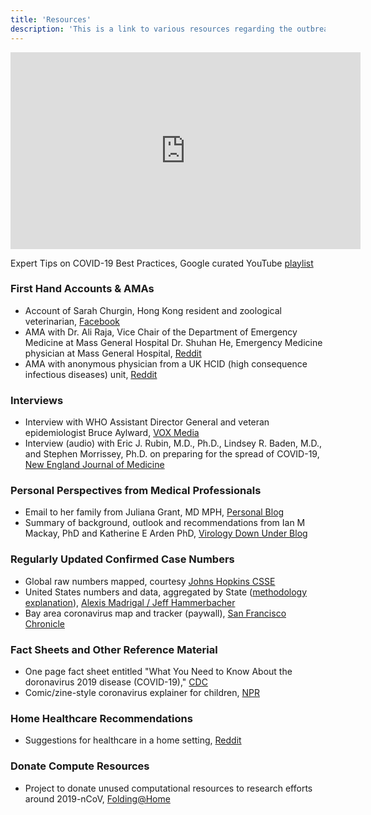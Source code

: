 ```yaml
---
title: 'Resources'
description: 'This is a link to various resources regarding the outbreak'
---
```


<iframe width="560" height="315" src="https://www.youtube.com/embed/videoseries?list=PLbpi6ZahtOH5PLTT1yfXxcxDsNM40N1uG" frameborder="0" allow="accelerometer; autoplay; encrypted-media; gyroscope; picture-in-picture" allowfullscreen></iframe>

Expert Tips on COVID-19 Best Practices, Google curated YouTube [playlist](https://www.youtube.com/playlist?list=PLbpi6ZahtOH5PLTT1yfXxcxDsNM40N1uG)

### First Hand Accounts & AMAs
* Account of Sarah Churgin, Hong Kong resident and zoological veterinarian, [Facebook](https://www.facebook.com/photo.php?fbid=10117141574843484&set=a.930795251774&type=3&theater)
* AMA with Dr. Ali Raja, Vice Chair of the Department of Emergency Medicine at Mass General Hospital Dr. Shuhan He, Emergency Medicine physician at Mass General Hospital, [Reddit](https://www.reddit.com/r/Coronavirus/comments/fgy7rg/im_dr_ali_raja_vice_chair_of_the_department_of/)
* AMA with anonymous physician from a UK HCID (high consequence infectious diseases) unit, [Reddit](https://www.reddit.com/r/Coronavirus/comments/fgfspi/im_a_critical_care_doctor_working_in_a_uk_hcid/)

### Interviews 
* Interview with WHO Assistant Director General and veteran epidemiologist Bruce Aylward, [VOX Media](https://www.vox.com/2020/3/2/21161067/coronavirus-covid19-china)
* Interview (audio) with Eric J. Rubin, M.D., Ph.D., Lindsey R. Baden, M.D., and Stephen Morrissey, Ph.D. on preparing for the spread of COVID-19, [New England Journal of Medicine](https://www.nejm.org/doi/full/10.1056/NEJMe2003319)

### Personal Perspectives from Medical Professionals
* Email to her family from Juliana Grant, MD MPH, [Personal Blog](https://www.julianagrant.com/blog/2020/2/29/coronavirus)
* Summary of background, outlook and recommendations from Ian M Mackay, PhD and Katherine E Arden PhD, [Virology Down Under Blog](https://virologydownunder.com/so-you-think-youve-about-to-be-in-a-pandemic/)

### Regularly Updated Confirmed Case Numbers
* Global raw numbers mapped, courtesy [Johns Hopkins CSSE](https://gisanddata.maps.arcgis.com/apps/opsdashboard/index.html#/bda7594740fd40299423467b48e9ecf6)
* United States numbers and data, aggregated by State ([methodology explanation](https://docs.google.com/document/d/1YGpQ-LCzGMpO1_dJQGGsXgssEsu2LIQS8Vzspz81quA/edit)), [Alexis Madrigal / Jeff Hammerbacher](https://docs.google.com/spreadsheets/d/18oVRrHj3c183mHmq3m89_163yuYltLNlOmPerQ18E8w/htmlview?sle=true#)  
* Bay area coronavirus map and tracker (paywall), [San Francisco Chronicle](https://projects.sfchronicle.com/2020/coronavirus-map/)

### Fact Sheets and Other Reference Material
* One page fact sheet entitled "What You Need to Know About the doronavirus 2019 disease (COVID-19)," [CDC](https://www.cdc.gov/coronavirus/2019-ncov/downloads/2019-ncov-factsheet.pdf)
* Comic/zine-style coronavirus explainer for children, [NPR](https://www.npr.org/sections/goatsandsoda/2020/02/28/809580453/just-for-kids-a-comic-exploring-the-new-coronavirus?utm_source=twitter.com&utm_medium=social&utm_campaign=npr&utm_term=nprnews)

### Home Healthcare Recommendations
* Suggestions for healthcare in a home setting, [Reddit](https://www.reddit.com/r/Coronavirus/comments/f513zm/nursing_101_caring_for_your_loved_ones_at_home/)

### Donate Compute Resources
* Project to donate unused computational resources to research efforts around 2019-nCoV, [Folding@Home](https://foldingathome.org/2020/02/27/foldinghome-takes-up-the-fight-against-covid-19-2019-ncov/) 
